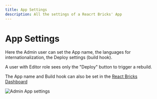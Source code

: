 ```yaml
---
title: App Settings
description: All the settings of a Reacrt Bricks' App
---
```


# App Settings

Here the Admin user can set the App name, the languages for internationalization, the Deploy settings (build hook).

A user with Editor role sees only the "Deploy" button to trigger a rebuild.

The App name and Build hook can also be set in the [React Bricks Dashboard](/docs/getting-started/react-bricks-dashboard)

![Admin App settings](/images/admin_app_settings.png)
